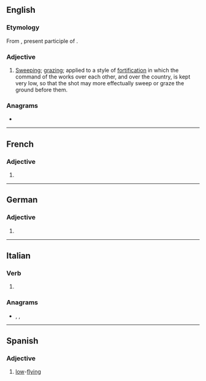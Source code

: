 ==English==

===Etymology===
From {{etyl|fr|en}} {{m|fr|rasant}}, present participle of {{m|fr|raser||to graze}}.

===Adjective===
{{en-adj}}

# {{lb|en|military|historical}} [[sweep|Sweeping]]; [[graze|grazing]]; applied to a style of [[fortification]] in which the command of the works over each other, and over the country, is kept very low, so that the shot may more effectually sweep or graze the ground before them.
#: {{rfquotek|H. L. Scott}}

{{Webster 1913}}

===Anagrams===
* {{anagrams|en|a=aaenrst|Antares|Nateras|Retanas|anearst|atranes}}

----

==French==

===Adjective===
{{head|fr|adjective form}}

# {{feminine singular of|rasant|lang=fr}}

----

==German==

===Adjective===
{{head|de|adjective form}}

# {{inflection of|de|rasant||str//mix|nom//acc|f|s|;|str|nom//acc|p|;|wk|nom|all-gender|s|;|wk|acc|f//n|s}}

----

==Italian==

===Verb===
{{head|it|present participle}}

# {{present participle of|rasare|lang=it|nocat=1}}

===Anagrams===
* {{l|it|rasenta}}, {{l|it|stanare}}, {{l|it|stanerà}}

----

==Spanish==

===Adjective===
{{es-adj}}

# [[low]]-[[flying]]